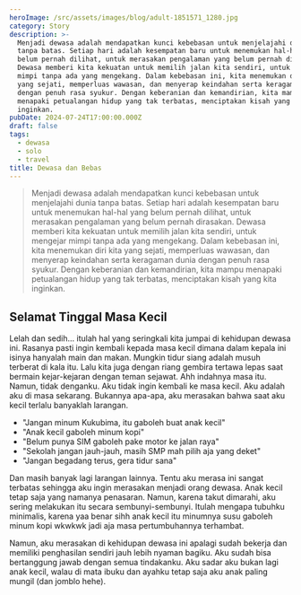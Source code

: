 ```yaml
---
heroImage: /src/assets/images/blog/adult-1851571_1280.jpg
category: Story
description: >-
  Menjadi dewasa adalah mendapatkan kunci kebebasan untuk menjelajahi dunia
  tanpa batas. Setiap hari adalah kesempatan baru untuk menemukan hal-hal yang
  belum pernah dilihat, untuk merasakan pengalaman yang belum pernah dirasakan.
  Dewasa memberi kita kekuatan untuk memilih jalan kita sendiri, untuk mengejar
  mimpi tanpa ada yang mengekang. Dalam kebebasan ini, kita menemukan diri kita
  yang sejati, memperluas wawasan, dan menyerap keindahan serta keragaman dunia
  dengan penuh rasa syukur. Dengan keberanian dan kemandirian, kita mampu
  menapaki petualangan hidup yang tak terbatas, menciptakan kisah yang kita
  inginkan.
pubDate: 2024-07-24T17:00:00.000Z
draft: false
tags:
  - dewasa
  - solo
  - travel
title: Dewasa dan Bebas
---
```


> Menjadi dewasa adalah mendapatkan kunci kebebasan untuk menjelajahi dunia tanpa batas. Setiap hari adalah kesempatan baru untuk menemukan hal-hal yang belum pernah dilihat, untuk merasakan pengalaman yang belum pernah dirasakan. Dewasa memberi kita kekuatan untuk memilih jalan kita sendiri, untuk mengejar mimpi tanpa ada yang mengekang. Dalam kebebasan ini, kita menemukan diri kita yang sejati, memperluas wawasan, dan menyerap keindahan serta keragaman dunia dengan penuh rasa syukur. Dengan keberanian dan kemandirian, kita mampu menapaki petualangan hidup yang tak terbatas, menciptakan kisah yang kita inginkan.

## Selamat Tinggal Masa Kecil

Lelah dan sedih... itulah hal yang seringkali kita jumpai di kehidupan dewasa ini. Rasanya pasti ingin kembali kepada masa kecil dimana dalam kepala ini isinya hanyalah main dan makan. Mungkin tidur siang adalah musuh terberat di kala itu. Lalu kita juga dengan riang gembira tertawa lepas saat bermain kejar-kejaran dengan teman sejawat. Ahh indahnya masa itu. Namun, tidak denganku. Aku tidak ingin kembali ke masa kecil. Aku adalah aku di masa sekarang. Bukannya apa-apa, aku merasakan bahwa saat aku kecil terlalu banyaklah larangan.

* "Jangan minum Kukubima, itu gaboleh buat anak kecil"
* "Anak kecil gaboleh minum kopi"
* "Belum punya SIM gaboleh pake motor ke jalan raya"
* "Sekolah jangan jauh-jauh, masih SMP mah pilih aja yang deket"
* "Jangan begadang terus, gera tidur sana"

Dan masih banyak lagi larangan lainnya. Tentu aku merasa ini sangat terbatas sehingga aku ingin merasakan menjadi orang dewasa. Anak kecil tetap saja yang namanya penasaran. Namun, karena takut dimarahi, aku sering melakukan itu secara sembunyi-sembunyi. Itulah mengapa tubuhku minimalis, karena yaa benar sihh anak kecil itu minumnya susu gaboleh minum kopi wkwkwk jadi aja masa pertumbuhannya terhambat.

Namun, aku merasakan di kehidupan dewasa ini apalagi sudah bekerja dan memiliki penghasilan sendiri jauh lebih nyaman bagiku. Aku sudah bisa bertanggung jawab dengan semua tindakanku. Aku sadar aku bukan lagi anak kecil, walau di mata ibuku dan ayahku tetap saja aku anak paling mungil (dan jomblo hehe).
